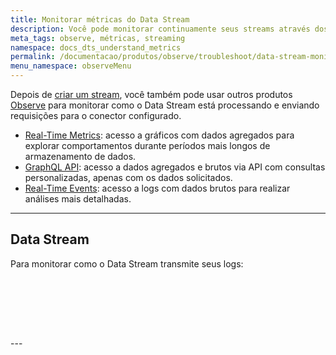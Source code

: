 ```yaml
---
title: Monitorar métricas do Data Stream
description: Você pode monitorar continuamente seus streams através dos produtos Observe da Azion.
meta_tags: observe, métricas, streaming
namespace: docs_dts_understand_metrics
permalink: /documentacao/produtos/observe/troubleshoot/data-stream-monitorar-metricas/
menu_namespace: observeMenu
---
```



Depois de [criar um stream](/pt-br/documentacao/produtos/guias/como-usar-data-stream/), você também pode usar outros produtos [Observe](/pt-br/documentacao/produtos/observe/) para monitorar como o Data Stream está processando e enviando requisições para o conector configurado.

- [Real-Time Metrics](/pt-br/documentacao/produtos/observe/real-time-metrics/): acesso a gráficos com dados agregados para explorar comportamentos durante períodos mais longos de armazenamento de dados.
- [GraphQL API](/pt-br/documentacao/devtools/graphql-api/visao-geral/): acesso a dados agregados e brutos via API com consultas personalizadas, apenas com os dados solicitados.
- [Real-Time Events](/pt-br/documentacao/produtos/observe/real-time-events/): acesso a logs com dados brutos para realizar análises mais detalhadas.

---

## Data Stream

Para monitorar como o Data Stream transmite seus logs:

<LinkButton link="/pt-br/documentacao/produtos/observe/real-time-metrics/#data-stream" label="ver métricas agregadas" severity="secondary" /> <br></br>

<LinkButton link="/pt-br/documentacao/devtools/graphql-api/recursos/#conjuntos-de-dados" label="consultar dados" severity="secondary" /> <br></br>

<LinkButton link="/pt-br/documentacao/produtos/observe/real-time-events/#data-stream" label="ver dados brutos" severity="secondary" />
---

